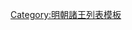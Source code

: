 {{ming|title=明朝鉅野國諸王|ed=鉅野國|head=[[宣德]]二年（[[1427年]]）封。|
{{ming/title}}
{{ming/list|鉅野僖順王|[[朱泰墱]]|朱肇煇、嫡四子<ref>《鉅野王壙志》</ref><ref>《魯靖王壙志》</ref>|[[1427年]]—[[1467年]]|宣德二年封。[[成化]]三年薨。}}
{{ming/list|鉅野恭定王|[[朱陽鎣]]|朱泰墱、嫡一子|[[1469年]]—[[1505年]]|[[成化]]五年襲封。[[弘治]]十八年薨。}}
{{ming/list|鉅野莊憲王|[[朱當涵]]|朱陽鎣、嫡一子|[[1508年]]—[[1529年]]|[[正德 (明朝)|正德]]三年襲封<ref>《明武宗實錄》</ref>。[[嘉靖]]八年薨。}}
{{ming/list|鉅野端肅王|[[朱健櫏]]|朱當涵、庶二子<ref>《明孝宗實錄》</ref>|[[1531年]]—[[1555年]]|嘉靖十年襲封。三十四年薨。}}
{{ming/list|鉅野惠榮王|[[朱觀燖]]|朱健櫏、庶二子<ref>[[朱健櫏#家庭]]</ref>|[[1557年]]—[[1572年]]|嘉靖三十六年襲封。[[隆庆 (明朝)|隆慶]]六年薨。無子，除。}}
{{ming/note|附管理府事}}
{{ming/list|鉅野鎮國將軍|[[朱觀灮]]|朱健櫏、庶三子|[[1572年]]—[[1607年]]|管理府事<ref>《萬曆兗州府志》</ref>。[[萬曆]]三十五年卒<ref name=zgg/>。}}
{{ming/list|鉅野輔國將軍|[[朱頤堣]]|朱觀灮、嫡一子|[[1607年]]—？|管理府事<ref name=zgg>《朱觀灮墓誌》，《兖州历代碑刻录考》，齊魯書社，2013年，第199-201頁。</ref>。}}
{{ming/note|復封}}
{{ming/list|鉅野王|[[鉅野王 (明朝第六任)|朱壽]][[File:金胊缺字.svg|14px]]||[[1645年]]—[[1646年]]|[[隆武]]中襲封。二年十二月薨。}}
{{ming/note|參考文獻}}
{{ming/note|ref}}
}}<noinclude>
[[Category:明朝諸王列表模板]]
</noinclude>
